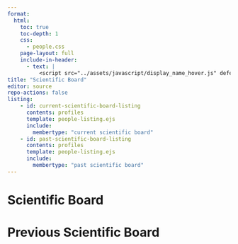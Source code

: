 ```yaml
---
format: 
  html:
    toc: true
    toc-depth: 1
    css:
      - people.css
    page-layout: full
    include-in-header: 
      - text: |
          <script src="../assets/javascript/display_name_hover.js" defer></script>
title: "Scientific Board"
editor: source
repo-actions: false
listing:
    - id: current-scientific-board-listing
      contents: profiles
      template: people-listing.ejs
      include:
        membertype: "current scientific board"
    - id: past-scientific-board-listing
      contents: profiles
      template: people-listing.ejs
      include:
        membertype: "past scientific board"
---
```





# Scientific Board
::: {#current-scientific-board-listing}
:::

# Previous Scientific Board
::: {#past-scientific-board-listing}
:::
